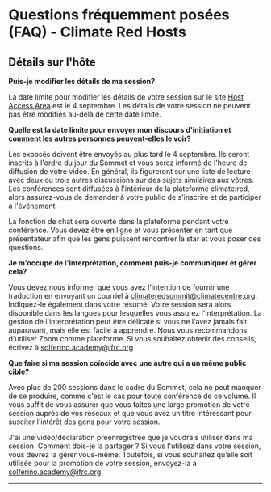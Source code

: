 
# Questions fréquemment posées (FAQ) - Climate Red Hosts #


## Détails sur l'hôte ##

**Puis-je modifier les détails de ma session?**

La date limite pour modifier les détails de votre session sur le site [Host Access Area](https://go.climate.red/sessions) est le 4 septembre. Les détails de votre session ne peuvent pas être modifiés au-delà de cette date limite.

**Quelle est la date limite pour envoyer mon discours d'initiation et comment les autres personnes peuvent-elles le voir?**

Les exposés doivent être envoyés au plus tard le 4 septembre. Ils seront inscrits à l'ordre du jour du Sommet et vous serez informé de l'heure de diffusion de votre vidéo. En général, ils figureront sur une liste de lecture avec deux ou trois autres discussions sur des sujets similaires aux vôtres. Les conférences sont diffusées à l'intérieur de la plateforme climate:red, alors assurez-vous de demander à votre public de s'inscrire et de participer à l'événement.

La fonction de chat sera ouverte dans la plateforme pendant votre conférence. Vous devez être en ligne et vous présenter en tant que présentateur afin que les gens puissent rencontrer la star et vous poser des questions. 

**Je m'occupe de l'interprétation, comment puis-je communiquer et gérer cela?**

Vous devez nous informer que vous avez l'intention de fournir une traduction en envoyant un courriel à climateredsummit@climatecentre.org. Indiquez-le également dans votre résumé. Votre session sera alors disponible dans les langues pour lesquelles vous assurez l'interprétation. La gestion de l'interprétation peut être délicate si vous ne l'avez jamais fait auparavant, mais elle est facile à apprendre.  Nous vous recommandons d'utiliser Zoom comme plateforme. Si vous souhaitez obtenir des conseils, écrivez à solferino.academy@ifrc.org 

**Que faire si ma session coïncide avec une autre qui a un même public cible?**

Avec plus de 200 sessions dans le cadre du Sommet, cela ne peut manquer de se produire, comme c'est le cas pour toute conférence de ce volume. Il vous suffit de vous assurer que vous faites une large promotion de votre session auprès de vos réseaux et que vous avez un titre intéressant pour susciter l'intérêt des gens pour votre session. 

J'ai une vidéo/déclaration préenregistrée que je voudrais utiliser dans ma session. Comment dois-je la partager ?
Si vous l'utilisez dans votre session, vous devrez la gérer vous-même. Toutefois, si vous souhaitez qu’elle soit utilisée pour la promotion de votre session, envoyez-la à solferino.academy@ifrc.org  

---




